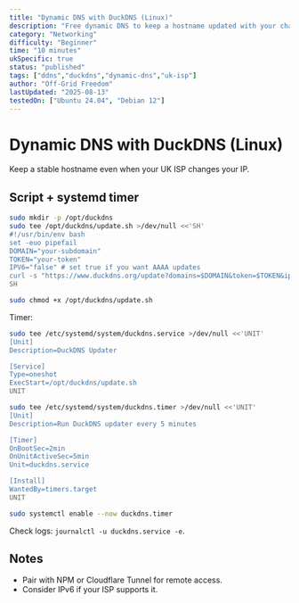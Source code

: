 ```yaml
---
title: "Dynamic DNS with DuckDNS (Linux)"
description: "Free dynamic DNS to keep a hostname updated with your changing IP."
category: "Networking"
difficulty: "Beginner"
time: "10 minutes"
ukSpecific: true
status: "published"
tags: ["ddns","duckdns","dynamic-dns","uk-isp"]
author: "Off-Grid Freedom"
lastUpdated: "2025-08-13"
testedOn: ["Ubuntu 24.04", "Debian 12"]
---
```


# Dynamic DNS with DuckDNS (Linux)

Keep a stable hostname even when your UK ISP changes your IP.

## Script + systemd timer

```bash
sudo mkdir -p /opt/duckdns
sudo tee /opt/duckdns/update.sh >/dev/null <<'SH'
#!/usr/bin/env bash
set -euo pipefail
DOMAIN="your-subdomain"
TOKEN="your-token"
IPV6="false" # set true if you want AAAA updates
curl -s "https://www.duckdns.org/update?domains=$DOMAIN&token=$TOKEN&ip=&ipv6=$IPV6" | tee -a /opt/duckdns/duck.log
SH

sudo chmod +x /opt/duckdns/update.sh
```

Timer:

```bash
sudo tee /etc/systemd/system/duckdns.service >/dev/null <<'UNIT'
[Unit]
Description=DuckDNS Updater

[Service]
Type=oneshot
ExecStart=/opt/duckdns/update.sh
UNIT

sudo tee /etc/systemd/system/duckdns.timer >/dev/null <<'UNIT'
[Unit]
Description=Run DuckDNS updater every 5 minutes

[Timer]
OnBootSec=2min
OnUnitActiveSec=5min
Unit=duckdns.service

[Install]
WantedBy=timers.target
UNIT

sudo systemctl enable --now duckdns.timer
```

Check logs: `journalctl -u duckdns.service -e`.

## Notes

- Pair with NPM or Cloudflare Tunnel for remote access.
- Consider IPv6 if your ISP supports it.
